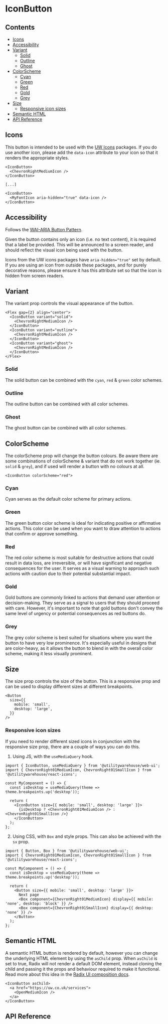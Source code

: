
<Meta of={Stories} />

# IconButton

<Description />

<Canvas of={Stories.SimpleExample} />

## Contents

- [Icons](#icons)
- [Accessibility](#accessibility)
- [Variant](#variant)
  - [Solid](#solid)
  - [Outline](#outline)
  - [Ghost](#ghost)
- [ColorScheme](#colorscheme)
  - [Cyan](#cyan)
  - [Green](#green)
  - [Red](#red)
  - [Gold](#gold)
  - [Grey](#grey)
- [Size](#size)
  - [Responsive icon sizes](#responsive-icon-sizes)
- [Semantic HTML](#semantic-html)
- [API Reference](#api-reference)

## Icons

This button is intended to be used with the [UW Icons](https://uw-icons.vercel.app/) packages. If you do use
another icon, please add the `data-icon` attribute to your icon so that it
renders the appropriate styles.

```tsx
<IconButton>
  <ChevronRightMediumIcon />
</IconButton>

[...]

<IconButton>
  <MyFontIcon aria-hidden="true" data-icon />
</IconButton>
```

## Accessibility

Follows the [WAI-ARIA Button Pattern](https://www.w3.org/WAI/ARIA/apg/patterns/button/).

Given the button contains only an icon (i.e. no text content), it is required
that a label be provided. This will be announced to a screen reader, and should
reflect the visual icon being used with the button.

Icons from the UW icons packages have `aria-hidden="true"` set by default. If
you are using an icon from outside these packages, and for purely decorative
reasons, please ensure it has this attribute set so that the icon is hidden
from screen readers.

## Variant

The variant prop controls the visual appearance of the button.

```tsx
<Flex gap={2} align="center">
  <IconButton variant="solid">
    <ChevronRightMediumIcon />
  </IconButton>
  <IconButton variant="outline">
    <ChevronRightMediumIcon />
  </IconButton>
  <IconButton variant="ghost">
    <ChevronRightMediumIcon />
  </IconButton>
</Flex>
```

### Solid

The solid button can be combined with the `cyan`, `red` & `green` color schemes.

<Canvas of={Stories.SolidVariant} />

### Outline

The outline button can be combined with all color schemes.

<Canvas of={Stories.OutlineVariant} />

### Ghost

The ghost button can be combined with all color schemes.

<Canvas of={Stories.GhostVariant} />

## ColorScheme

The colorScheme prop will change the button colours. Be aware there are some
combinations of colorScheme & variant that do not work together (ie. `solid` &
`grey`), and if used will render a button with no colours at all.

```tsx
<IconButton colorScheme="red">
```

### Cyan

Cyan serves as the default color scheme for primary actions.

### Green

The green button color scheme is ideal for indicating positive or affirmative
actions. This color can be used when you want to draw attention to actions that
confirm or approve something.

### Red

The red color scheme is most suitable for destructive actions that could result
in data loss, are irreversible, or will have significant and negative
consequences for the user. It serves as a visual warning to approach such
actions with caution due to their potential substantial impact.

### Gold

Gold buttons are commonly linked to actions that demand user attention or
decision-making. They serve as a signal to users that they should proceed with
care. However, it's important to note that gold buttons don't convey the same
level of urgency or potential consequences as red buttons do.

### Grey

The grey color scheme is best suited for situations where you want the button
to have very low prominence. It's especially useful in designs that are
color-heavy, as it allows the button to blend in with the overall color scheme,
making it less visually prominent.

## Size

The size prop controls the size of the button. This is a responsive prop and
can be used to display different sizes at different breakpoints.

<Canvas of={Stories.Sizes} />

```tsx
<Button
  size={{
    mobile: 'small',
    desktop: 'large',
  }}
/>
```

### Responsive icon sizes

If you need to render different sized icons in conjunction with the responsive
size prop, there are a couple of ways you can do this.

1. Using JS, with the `useMediaQuery` hook.

```tsx
import { IconButton, useMediaQuery } from '@utilitywarehouse/web-ui';
import { ChevronRight01MediumIcon, ChevronRight01SmallIcon } from '@utilitywarehouse/react-icons';

const MyComponent = () => {
  const isDesktop = useMediaQuery(theme => theme.breakpoints.up('desktop'));

  return (
    <IconButton size={{ mobile: 'small', desktop: 'large' }}>
      {isDesktop ? <ChevronRight01MediumIcon /> : <ChevronRight01SmallIcon />}
    </IconButton>
  );
};
```

2. Using CSS, with `Box` and style props. This can also be achieved with the `sx` prop.

```tsx
import { Button, Box } from '@utilitywarehouse/web-ui';
import { ChevronRight01MediumIcon, ChevronRight01SmallIcon } from '@utilitywarehouse/react-icons';

const MyComponent = () => {
  const isDesktop = useMediaQuery(theme => theme.breakpoints.up('desktop'));

  return (
    <Button size={{ mobile: 'small', desktop: 'large' }}>
      Next page
      <Box component={ChevronRight01MediumIcon} display={{ mobile: 'none', desktop: 'block' }} />
      <Box component={ChevronRight01SmallIcon} display={{ desktop: 'none' }} />
    </Button>
  );
};
```

## Semantic HTML

A semantic HTML button is rendered by default, however you can change the underlying HTML element by using the `asChild` prop.
When `asChild` is set to true, Radix will not render a default DOM element,
instead cloning the child and passing it the props and behaviour required to
make it functional.
Read more about this idea in the [Radix UI composition docs](https://www.radix-ui.com/primitives/docs/guides/composition).

<Canvas of={Stories.AsLink} />

```tsx
<IconButton asChild>
  <a href="https://uw.co.uk/services">
    <OpenMediumIcon />
  </a>
</IconButton>
```

## API Reference

<ArgTypes of={Stories} />
